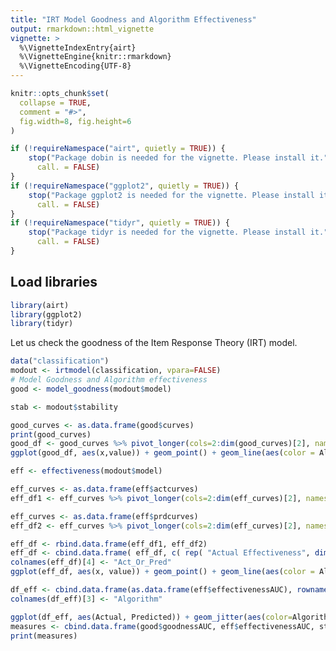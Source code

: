 ```yaml
---
title: "IRT Model Goodness and Algorithm Effectiveness"
output: rmarkdown::html_vignette
vignette: >
  %\VignetteIndexEntry{airt}
  %\VignetteEngine{knitr::rmarkdown}
  %\VignetteEncoding{UTF-8}
---
```

```r
knitr::opts_chunk$set(
  collapse = TRUE,
  comment = "#>",
  fig.width=8, fig.height=6
)
```


```r
if (!requireNamespace("airt", quietly = TRUE)) {
    stop("Package dobin is needed for the vignette. Please install it.",
      call. = FALSE)
}
if (!requireNamespace("ggplot2", quietly = TRUE)) {
    stop("Package ggplot2 is needed for the vignette. Please install it.",
      call. = FALSE)
}
if (!requireNamespace("tidyr", quietly = TRUE)) {
    stop("Package tidyr is needed for the vignette. Please install it.",
      call. = FALSE)
}
```

## Load libraries
```r
library(airt)
library(ggplot2)
library(tidyr)
```

Let us check the goodness of the Item Response Theory (IRT) model. 

```r
data("classification")
modout <- irtmodel(classification, vpara=FALSE)
# Model Goodness and Algorithm effectiveness
good <- model_goodness(modout$model)

stab <- modout$stability

good_curves <- as.data.frame(good$curves)
print(good_curves)
good_df <- good_curves %>% pivot_longer(cols=2:dim(good_curves)[2], names_to=c("Algorithm"))
ggplot(good_df, aes(x,value)) + geom_point() + geom_line(aes(color = Algorithm), size=1) + xlab("Goodness Tolerance")  + ylab("Model Goodness Curve") + theme_bw()
```

```r
eff <- effectiveness(modout$model)

eff_curves <- as.data.frame(eff$actcurves)
eff_df1 <- eff_curves %>% pivot_longer(cols=2:dim(eff_curves)[2], names_to=c("Algorithm"))

eff_curves <- as.data.frame(eff$prdcurves)
eff_df2 <- eff_curves %>% pivot_longer(cols=2:dim(eff_curves)[2], names_to=c("Algorithm"))

eff_df <- rbind.data.frame(eff_df1, eff_df2)
eff_df <- cbind.data.frame( eff_df, c( rep( "Actual Effectiveness", dim(eff_df1)[1]), rep("Predicted Effectiveness", dim(eff_df2)[1]) ) )
colnames(eff_df)[4] <- "Act_Or_Pred"
ggplot(eff_df, aes(x, value)) + geom_point() + geom_line(aes(color = Algorithm), size=1)  + facet_wrap(~Act_Or_Pred) + theme_bw()
```

```r
df_eff <- cbind.data.frame(as.data.frame(eff$effectivenessAUC), rownames(eff$effectivenessAUC) )
colnames(df_eff)[3] <- "Algorithm"

ggplot(df_eff, aes(Actual, Predicted)) + geom_jitter(aes(color=Algorithm), size=3) + geom_abline(aes(intercept=0,slope=1), linetype="dotted") + xlim(c(0,1)) + ylim(c(0,1)) + xlab("Area under Actual Effectiveness Curve (AUAEC)") + ylab("Area under Predicted Effectiveness Curve (AUPEC)") +  theme_bw()
measures <- cbind.data.frame(good$goodnessAUC, eff$effectivenessAUC, stab)
print(measures)
```
